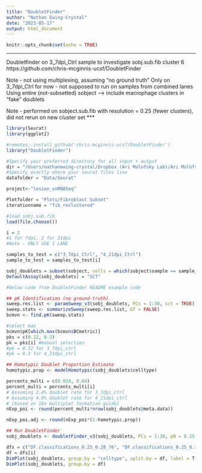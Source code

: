 ```yaml
---
title: "DoubletFinder"
author: "Nathan Ewing-Crystal"
date: "2023-05-17"
output: html_document
---
```


```r
knitr::opts_chunk$set(echo = TRUE)
```
***
Doubletfinder on 3_7dpi_Ctrl sample to investigate sobj.sub.fib cluster 6
https://github.com/chris-mcginnis-ucsf/DoubletFinder

Note - not using multiplexing, assuming "no ground truth"
Only on 3_7dpi_Ctrl for now - not supposed to run on samples from combined lanes
Using entire (not-subsetted) sobject --> include macrophage clusters in "fake" doublets


Note - performed on sobject.sub.fib with resolution = 0.25 (fewer clusters), did not rerun on new cluster set
***
```r
library(Seurat)
library(ggplot2)

#remotes::install_github('chris-mcginnis-ucsf/DoubletFinder')
library("DoubletFinder")
```

```r
#Specify your preferred directory for all input + output
dir = "/Users/nathanewing-crystal/Dropbox (Ari Molofsky Lab)/Ari Molofsky Lab Team Folder/Nathan Ewing-Crystal/RNASeq/Lesion snRNASeq/seurat"
#Specify exactly where your seurat files live
datafolder = "Data/Seurat"

project<-"lesion_snRNASeq" 

Plotfolder = "Plots/Fibroblast Subset"
iterationname = "fib_reclustered"

#load sobj.sub.fib
load(file.choose())
```

```r
i = 2
#1 for 7dpi, 2 for 21dpi
#Note - ONLY USE 1 LANE

samples_to_test = c("3_7dpi_Ctrl", "4_21dpi_Ctrl")
sample_to_test = samples_to_test[i]

sobj_doublets = subset(sobject, cells = which(sobject$sample == sample_to_test))
DefaultAssay(sobj_doublets) = "SCT"

#below code from DoubletFinder README example code

## pK Identification (no ground-truth)
sweep.res.list <- paramSweep_v3(sobj_doublets, PCs = 1:30, sct = TRUE)
sweep.stats <- summarizeSweep(sweep.res.list, GT = FALSE)
bcmvn <- find.pK(sweep.stats)

#select max
bcmvn$pK[which.max(bcmvn$BCmetric)]
pks = c(0.12, 0.3)
pk = pks[i] #manual selection
#pk = 0.12 for 3_7dpi_ctrl
#pk = 0.3 for 4_21dpi_ctrl

## Homotypic Doublet Proportion Estimate
homotypic.prop <- modelHomotypic(sobj_doublets$celltype)

percents_multi = c(0.024, 0.04)
percent_multi = percents_multi[i]
# Assuming 2.4% doublet rate for 3_7dpi_ctrl
# Assuming 4.0% doublet rate for 4_21dpi_ctrl
# [based on 10x multiplet formation guide]
nExp_poi <- round(percent_multi*nrow(sobj_doublets@meta.data))  

nExp_poi.adj <- round(nExp_poi*(1-homotypic.prop))

## Run DoubletFinder 
sobj_doublets <- doubletFinder_v3(sobj_doublets, PCs = 1:30, pN = 0.25, pK = pk, nExp = nExp_poi.adj, reuse.pANN = FALSE, sct = TRUE)

dfs = c("DF.classifications_0.25_0.28_76", "DF.classifications_0.25_0.3_305")
df = dfs[i]
DimPlot(sobj_doublets, group.by = "celltype", split.by = df, label = T)
DimPlot(sobj_doublets, group.by = df)
```

